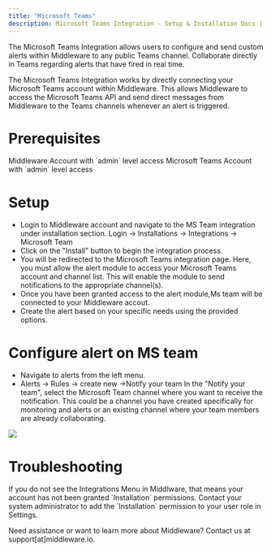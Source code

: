 ```yaml
---
title: "Microsoft Teams"
description: Microsoft Teams Integration - Setup & Installation Docs | Middleware
---
```


The Microsoft Teams Integration allows users to configure and send custom alerts within Middleware to any public Teams channel. Collaborate directly in Teams regarding alerts that have fired in real time. 

The Microsoft Teams Integration works by directly connecting your Microsoft Teams account within Middleware. This allows Middleware to access the Microsoft Teams API and send direct messages from Middleware to the Teams channels whenever an alert is triggered. 

# Prerequisites

<Steps>

  <Step title="Middleware Account">
    Middleware Account with `admin` level access
  </Step>

  <Step title="Microsoft Teams Account">
    Microsoft Teams Account with `admin` level access
  </Step>

</Steps>


# Setup

-   Login to Middleware account and navigate to the MS Team integration under installation section. Login -> Installations -> Integrations -> Microsoft Team
-   Click on the "Install" button to begin the integration process.
-   You will be redirected to the Microsoft Teams integration page. Here, you must allow the alert module to access your Microsoft Teams account and channel list. This will enable the module to send notifications to the appropriate channel(s).
-   Once you have been granted access to the alert module,Ms team will be connected to your Middleware accout.
-   Create the alert based on your specific needs using the provided options.

# Configure alert on MS team

-   Navigate to alerts from the left menu.
-   Alerts -> Rules -> create new ->Notify your team
    In the "Notify your team", select the Microsoft Team channel where you want to receive the notification. This could be a channel you have created specifically for monitoring and alerts or an existing channel where your team members are already collaborating.

![](/images/integration/ms1.png)

# Troubleshooting

<Accordion title="Missing Integrations Menu">
  If you do not see the Integrations Menu in Middlware, that means your account has not been granted `Installation` permissions. Contact your system administrator to add the `Installation` permission to your user role in Settings.
</Accordion>

<Note> Need assistance or want to learn more about Middleware? Contact us at support[at]middleware.io. </Note>
